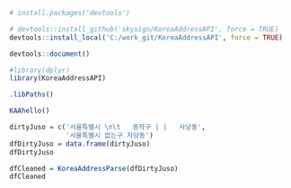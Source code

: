 ```r
# install.packages('devtools')

# devtools::install_github('skysign/KoreaAddressAPI', force = TRUE)
devtools::install_local('C:/work_git/KoreaAddressAPI', force = TRUE)
```

``` r
devtools::document()
```

``` r
#library(dplyr)
library(KoreaAddressAPI)

.libPaths()

KAAhello()
```

``` r
dirtyJuso = c('서울특별시 \n\t   동작구 | |   사당동',
              '서울특별시 없는구 자당동')
dfDirtyJuso = data.frame(dirtyJuso)
dfDirtyJuso

dfCleaned = KoreaAddressParse(dfDirtyJuso)
dfCleaned
```


